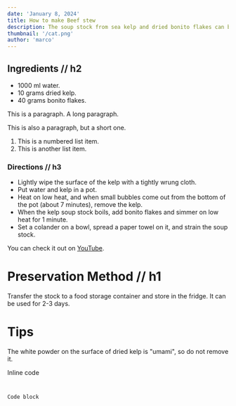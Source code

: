 ```yaml
---
date: 'January 8, 2024'
title: How to make Beef stew
description: The soup stock from sea kelp and dried bonito flakes can be used in many Japanese foods such as miso soup, soba, udon, and stew.
thumbnail: '/cat.png'
author: 'marco'
---
```




## Ingredients // h2

- 1000 ml water.
- 10 grams dried kelp.
- 40 grams bonito flakes.


This is a paragraph. A long paragraph.

This is also a paragraph, but a short one.


1) This is a numbered list item.
2) This is another list item.

###  Directions  // h3

- Lightly wipe the surface of the kelp with a tightly wrung cloth.
- Put water and kelp in a pot.
- Heat on low heat, and when small bubbles come out from the bottom of the pot (about 7 minutes), remove the kelp.
- When the kelp soup stock boils, add bonito flakes and simmer on low heat for 1 minute.
- Set a colander on a bowl, spread a paper towel on it, and strain the soup stock.


You can check it out on [YouTube](https://youtu.be/6Lxdp1R40EY).

# Preservation Method // h1

Transfer the stock to a food storage container and store in the fridge. It can be used for 2-3 days.

# Tips

The white powder on the surface of dried kelp is "umami", so do not remove it.

Inline code
<Code code="`const numbers = [1, 2, 3]{:js}`" /> 

Code block
<CodeBlock code="`const numbers = [1, 2, 3]{:js}`" />
